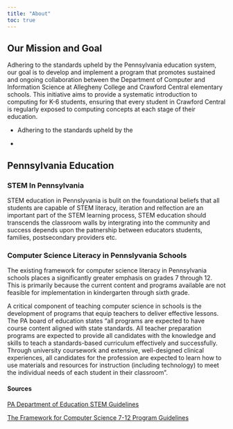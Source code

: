 ```yaml
---
title: "About"
toc: true
---
```

## Our Mission and Goal

Adhering to the standards upheld by the Pennsylvania education system, our goal is to develop and implement a program that promotes sustained and ongoing collaboration between the Department of Computer and Information Science at Allegheny College and Crawford Central elementary schools. This initiative aims to provide a systematic introduction to computing for K-6 students, ensuring that every student in Crawford Central is regularly exposed to computing concepts at each stage of their education.

- Adhering to the standards upheld by the 

- 

## Pennsylvania Education 

### STEM In Pennsylvania 

STEM education in Pennslyvania is bulit on the foundational beliefs that all students are capable of STEM literacy, iteration and relfection are an important part of the STEM learning process, STEM education should transcends the classroom walls by intergrating into the community and success depends upon the patnership between educators students, families, postsecondary providers etc. 

### Computer Science Literacy in Pennslyvania Schools 

The existing framework for computer science literacy in Pennsylvania schools places a significantly greater emphasis on grades 7 through 12. This is primarily because the current content and programs available are not feasible for implementation in kindergarten through sixth grade. 

A critical component of teaching computer science in schools is the development of programs that equip teachers to deliver effective lessons. The PA board of education states "all programs are expected to have course content aligned with state standards. All teacher preparation programs are expected to provide all candidates with the knowledge and skills to teach a standards-based curriculum effectively and successfully. Through university coursework and extensive, well-designed clinical experiences, all candidates for the profession are expected to learn how to use materials and resources for instruction (including technology) to meet the individual needs of each student in their classroom". 

#### Sources 

[PA Department of Education STEM Guidelines](https://www.education.pa.gov/Pages/STEM-Competition.aspx)

[The Framework for Computer Science 7-12 Program Guidelines](https://www.education.pa.gov/Documents/Teachers-Administrators/Certification%20Preparation%20Programs/Specific%20Program%20Guidelines/Computer%20Science%207-12%20Program%20Guidelines.pdf)








